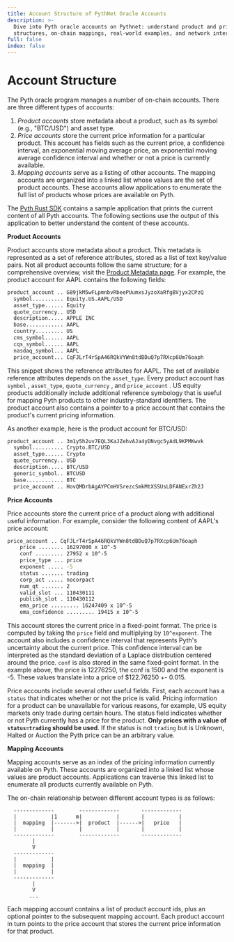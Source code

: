 ```yaml
---
title: Account Structure of PythNet Oracle Accounts
description: >-
  Dive into Pyth oracle accounts on Pythnet: understand product and price data
  structures, on-chain mappings, real-world examples, and network interactions.
full: false
index: false
---
```

# Account Structure

The Pyth oracle program manages a number of on-chain accounts. There are three different types of accounts:

1. _Product accounts_ store metadata about a product, such as its symbol (e.g., "BTC/USD") and asset type.
2. _Price accounts_ store the current price information for a particular product. This account has fields such as the current price, a confidence interval, an exponential moving average price, an exponential moving average confidence interval and whether or not a price is currently available.
3. _Mapping accounts_ serve as a listing of other accounts. The mapping accounts are organized into a linked list whose values are the set of product accounts. These accounts allow applications to enumerate the full list of products whose prices are available on Pyth.&#x20;

The [Pyth Rust SDK](https://github.com/pyth-network/pyth-sdk-rs) contains a sample application that prints the current content of all Pyth accounts. The following sections use the output of this application to better understand the content of these accounts.

**Product Accounts**

Product accounts store metadata about a product. This metadata is represented as a set of reference attributes, stored as a list of text key/value pairs. Not all product accounts follow the same structure; for a comprehensive overview, visit the [Product Metadata page](product-metadata.md). For example, the product account for AAPL contains the following fields:

```sh copy
product_account .. G89jkM5wFLpmnbvRbeePUumxsJyzoXaRfgBVjyx2CPzQ
  symbol.......... Equity.US.AAPL/USD
  asset_type...... Equity
  quote_currency.. USD
  description..... APPLE INC
  base............ AAPL
  country......... US
  cms_symbol...... AAPL
  cqs_symbol...... AAPL
  nasdaq_symbol... AAPL
  price_account... CqFJLrT4rSpA46RQkVYWn8tdBDuQ7p7RXcp6Um76oaph
```

This snippet shows the reference attributes for AAPL. The set of available reference attributes depends on the `asset_type`. Every product account has `symbol` , `asset_type`, `quote_currency` , and `price_account` . US equity products additionally include additional reference symbology that is useful for mapping Pyth products to other industry-standard identifiers. The product account also contains a pointer to a price account that contains the product's current pricing information.&#x20;

As another example, here is the product account for BTC/USD:

```sh copy
product_account .. 3m1y5h2uv7EQL3KaJZehvAJa4yDNvgc5yAdL9KPMKwvk
  symbol.......... Crypto.BTC/USD
  asset_type...... Crypto
  quote_currency.. USD
  description..... BTC/USD
  generic_symbol.. BTCUSD
  base............ BTC
  price_account .. HovQMDrbAgAYPCmHVSrezcSmkMtXSSUsLDFANExrZh2J
```

**Price Accounts**

Price accounts store the current price of a product along with additional useful information. For example, consider the following content of AAPL's price account:&#x20;

```sh copy
price_account .. CqFJLrT4rSpA46RQkVYWn8tdBDuQ7p7RXcp6Um76oaph
    price ........ 16297000 x 10^-5
    conf ......... 27952 x 10^-5
    price_type ... price
    exponent ..... -5
    status ....... trading
    corp_act ..... nocorpact
    num_qt ....... 2
    valid_slot ... 110430111
    publish_slot . 110430112
    ema_price ......... 16247409 x 10^-5
    ema_confidence ......... 19415 x 10^-5
```

This account stores the current price in a fixed-point format. The price is computed by taking the `price` field and multiplying by `10^exponent`. The account also includes a confidence interval that represents Pyth's uncertainty about the current price. This confidence interval can be interpreted as the standard deviation of a Laplace distribution centered around the price. `conf` is also stored in the same fixed-point format. In the example above, the price is 12276250, the conf is 1500 and the exponent is -5. These values translate into a price of \$122.76250 +- 0.015.

Price accounts include several other useful fields. First, each account has a `status` that indicates whether or not the price is valid. Pricing information for a product can be unavailable for various reasons, for example, US equity markets only trade during certain hours. The status field indicates whether or not Pyth currently has a price for the product. **Only prices with a value of `status=trading` should be used**. If the status is not `trading` but is Unknown, Halted or Auction the Pyth price can be an arbitrary value.

**Mapping Accounts**

Mapping accounts serve as an index of the pricing information currently available on Pyth. These accounts are organized into a linked list whose values are product accounts. Applications can traverse this linked list to enumerate all products currently available on Pyth.

The on-chain relationship between different account types is as follows:

```
  -------------        -------------       -------------
  |           |1      m|           |       |           |
  |  mapping  |------->|  product  |------>|   price   |
  |           |        |           |       |           |
  -------------        -------------       -------------
        |
        V
  -------------
  |           |
  |  mapping  |
  |           |
  -------------
        |
        V
       ...
```

Each mapping account contains a list of product account ids, plus an optional pointer to the subsequent mapping account. Each product account in turn points to the price account that stores the current price information for that product.&#x20;
